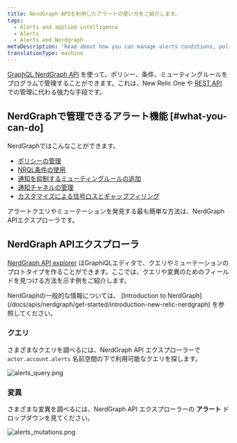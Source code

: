 ```yaml
---
title: NerdGraph APIを利用したアラートの使い方をご紹介します。
tags:
  - Alerts and applied intelligence
  - Alerts
  - Alerts and Nerdgraph
metaDescription: 'Read about how you can manage alerts conditions, policies, and muting rules using NerdGraph.'
translationType: machine
---
```




[GraphQL NerdGraph API](/docs/apis/nerdgraph/get-started/introduction-new-relic-nerdgraph) を使って、ポリシー、条件、ミューティングルールをプログラムで管理することができます。これは、New Relic One や [REST API](/docs/alerts/rest-api-alerts/new-relic-alerts-rest-api/rest-api-calls-new-relic-alerts) での管理に代わる強力な手段です。

## NerdGraphで管理できるアラート機能 [#what-you-can-do]

NerdGraphではこんなことができます。

* [ポリシーの管理](/docs/alerts/alerts-nerdgraph/nerdgraph-examples/nerdgraph-api-alerts-policies)
* [NRQL条件の使用](/docs/alerts/alerts-nerdgraph/nerdgraph-examples/nerdgraph-api-alerts-nrql-conditions)
* [通知を抑制するミューティングルールの追加](/docs/alerts/new-relic-alerts/managing-notification-channels/muting-rules-suppress-notifications)
* [通知チャネルの管理](/docs/alerts-applied-intelligence/new-relic-alerts/alerts-nerdgraph/nerdgraph-api-notification-channels/)
* [カスタマイズによる信号ロスとギャップフィリング](/docs/alerts-applied-intelligence/new-relic-alerts/alerts-nerdgraph/nerdgraph-api-loss-signal-gap-filling/)

アラートクエリやミューテーションを発見する最も簡単な方法は、NerdGraph APIエクスプローラです。

## NerdGraph APIエクスプローラ

[NerdGraph API explorer](https://api.newrelic.com/graphiql) はGraphiQLエディタで、クエリやミューテーションのプロトタイプを作ることができます。ここでは、クエリや変異のためのフィールドを見つける方法を示す例をご紹介します。

<Callout variant="tip">
  NerdGraphの一般的な情報については、 [Introduction to NerdGraph](/docs/apis/nerdgraph/get-started/introduction-new-relic-nerdgraph) を参照してください。
</Callout>

### クエリ

さまざまなクエリを調べるには、NerdGraph API エクスプローラーで `actor.account.alerts` 名前空間の下で利用可能なクエリを探します。

<img
  src={alertsQuery0}
  title="alerts_query.png"
  alt="alerts_query.png"
/>

### 変異

さまざまな変異を調べるには、NerdGraph API エクスプローラーの **アラート** ドロップダウンを見てください。

<img
  src={alertsMutations0}
  title="alerts_mutations.png"
  alt="alerts_mutations.png"
/>
